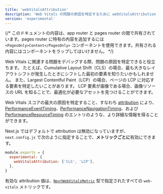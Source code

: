 ```yaml
---
title: 'webVitalsAttribution'
description: 'Web Vitals の問題の原因を特定するために webVitalsAttribution オプションを使用する方法について学びます。'
version: 'experimental'
---
```


{/* このドキュメントの内容は、app router と pages router の間で共有されています。pages router に特有の内容を追加するには `<PagesOnly>Content</PagesOnly>` コンポーネントを使用できます。共有される内容にはコンポーネントをラップしてはいけません。 */}

Web Vitals に関連する問題をデバッグする際、問題の原因を特定できると役立ちます。
たとえば、Cumulative Layout Shift（CLS）の場合、最も大きなレイアウトシフトが発生したときにシフトした最初の要素を知りたいかもしれません。
また、Largest Contentful Paint（LCP）の場合、ページの LCP に対応する要素を特定したいことがあります。
LCP 要素が画像である場合、画像リソースの URL を知ることで、最適化が必要なアセットを見つけることができます。

Web Vitals スコアの最大の原因を特定すること、すなわち [attribution](https://github.com/GoogleChrome/web-vitals/blob/4ca38ae64b8d1e899028c692f94d4c56acfc996c/README.md#attribution) により、
[PerformanceEventTiming](https://developer.mozilla.org/docs/Web/API/PerformanceEventTiming)、[PerformanceNavigationTiming](https://developer.mozilla.org/docs/Web/API/PerformanceNavigationTiming)、および [PerformanceResourceTiming](https://developer.mozilla.org/docs/Web/API/PerformanceResourceTiming) のエントリのような、より詳細な情報を得ることができます。

Next.js ではデフォルトで attribution は無効になっていますが、`next.config.js` で次のように指定することで、**メトリックごとに**有効にできます。

```js title="next.config.js"
module.exports = {
  experimental: {
    webVitalsAttribution: ['CLS', 'LCP'],
  },
}
```

有効な attribution 値は、[`NextWebVitalsMetric`](https://github.com/vercel/next.js/blob/442378d21dd56d6e769863eb8c2cb521a463a2e0/packages/next/shared/lib/utils.ts#L43) 型で指定されたすべての `web-vitals` メトリックです。
